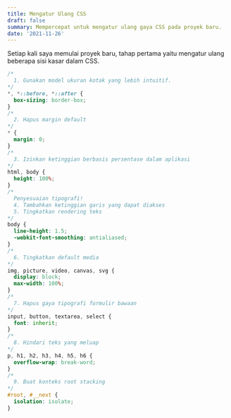 ```yaml
---
title: Mengatur Ulang CSS
draft: false
summary: Mempercepat untuk mengatur ulang gaya CSS pada proyek baru.
date: '2021-11-26'
---
```


Setiap kali saya memulai proyek baru, tahap pertama yaitu mengatur ulang beberapa sisi kasar dalam CSS. 

```css:style.css showLineNumbers
/*
  1. Gunakan model ukuran kotak yang lebih intuitif.
*/
*, *::before, *::after {
  box-sizing: border-box;
}
/*
  2. Hapus margin default
*/
* {
  margin: 0;
}
/*
  3. Izinkan ketinggian berbasis persentase dalam aplikasi
*/
html, body {
  height: 100%;
}
/*
  Penyesuaian tipografi!
  4. Tambahkan ketinggian garis yang dapat diakses
  5. Tingkatkan rendering teks
*/
body {
  line-height: 1.5;
  -webkit-font-smoothing: antialiased;
}
/*
  6. Tingkatkan default media
*/
img, picture, video, canvas, svg {
  display: block;
  max-width: 100%;
}
/*
  7. Hapus gaya tipografi formulir bawaan
*/
input, button, textarea, select {
  font: inherit;
}
/*
  8. Hindari teks yang meluap
*/
p, h1, h2, h3, h4, h5, h6 {
  overflow-wrap: break-word;
}
/*
  9. Buat konteks root stacking
*/
#root, #__next {
  isolation: isolate;
}
```